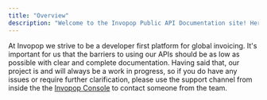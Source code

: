 ```yaml
---
title: "Overview"
description: "Welcome to the Invopop Public API Documentation site! Here you'll be able to find all the information you'll need to get up and running with Invopop."
---
```


At Invopop we strive to be a developer first platform for global invoicing. It's
important for us that the barriers to using our APIs should be as low as
possible with clear and complete documentation. Having said that, our project is
and will always be a work in progress, so if you do have any issues or require
further clarification, please use the support channel from inside the the
[Invopop Console](https://console.invopop.com) to contact someone from the team.
